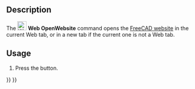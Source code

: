 <languages/>

{{Docnav/ru
|[[Web_BrowserSetURL/ru|Установить URL-адрес]]
|[[Web_BrowserBack/ru|Предыдущая страница]]
|[[Web_Workbench/ru|Веб]]
|IconL=Web_BrowserSetURL.svg
|IconR=Web_BrowserBack.svg
|IconC=Workbench_Web.svg
}}

{{GuiCommand
|Name=Web OpenWebsite
|MenuLocation=
|Workbenches=[[Web_Workbench|Web]], [[Start_Workbench|Start]]
|SeeAlso=[[Web_BrowserSetURL|Web BrowserSetURL]]
}}

==Description== 

The [[Image:Web_OpenWebsite.svg|24px]] '''Web OpenWebsite''' command opens the [https://freecadweb.org FreeCAD website] in the current Web tab, or in a new tab if the current one is not a Web tab.

==Usage==

# Press the {{Button|[[Image:Web_OpenWebsite.svg|16px]] [[Web_OpenWebsite|Open website...]]}} button.


{{Docnav/ru
|[[Web_BrowserSetURL/ru|Установить URL-адрес]]
|[[Web_BrowserBack/ru|Предыдущая страница]]
|[[Web_Workbench/ru|Веб]]
|IconL=Web_BrowserSetURL.svg
|IconR=Web_BrowserBack.svg
|IconC=Workbench_Web.svg
}}

{{Web Tools navi{{#translation:}}}}
{{Userdocnavi{{#translation:}}}}